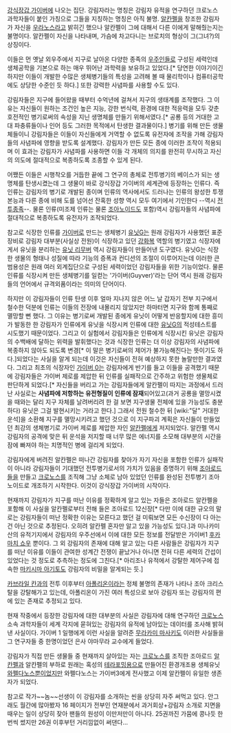 [[강식장갑 가이버]]에 나오는 집단. 
강림자라는 명칭은 강림자 유적을 연구하던 크로노스 과학자들이 붙인 가칭으로 그들을 지칭하는 명칭은 아직 불명. [[알칸펠]]을 창조한 강림자가 자신을 [[우라노스]]라고 밝히긴 했으나 알칸펠이 그에 대해서 다른 이에게 말해줬는지는 불명이다. 알칸펠이 자신을 나타내며, 가슴에 차고다니는 브로치의 형상이 그(그녀?)의 상징이다.

이들은 먼 옛날 외우주에서 지구로 날아온 다양한 종족의 [[우주인]]들로 구성된 세력인데 생체공학을 기본으로 하는 매우 뛰어난 과학력을 보유하고 있었다.[* 당연한 이야기이긴 하지만 이들이 개발한 수많은 생체병기들의 특성을 고려해 볼 때 물리학이나 컴퓨터공학에도 상당한 수준인 듯 하다.] 또한 강력한 사념파를 사용할 수도 있다.

강림자들은 지구에 들어왔을 때부터 수억년에 걸쳐서 지구의 생태계를 조작했다. 그 이유는 자신들이 원하는 조건인 높은 지능, 강한 번식력, 환경에 대한 적응력을 모두 갖춘 호전적인 병기로써의 속성을 지닌 생명체를 만들기 위해서였다.[* 공룡 등의 거대한 고대 파충류들이나 인어 등도 그러한 목적에서 탄생한 결과물이다.] 병기를 위해 만든 생물체들이니 강림자들은 이들이 자신들에게 거역할 수 없도록 유전자에 조작을 가해 강림자들의 사념파에 영향을 받도록 설계했다. 강림자가 만든 모든 종에 이러한 조작이 적용되며 이 효과는 강림자가 사념파를 사용하면 이들 각 개체의 의지를 완전히 무시하고 자신의 의도에 절대적으로 복종하도록 조종할 수 있게 된다.

어쨌든 이들은 시행착오를 거듭한 끝에 그 연구의 총체로 전투병기의 베이스가 되는 생명체를 탄생시켰는데 그 생물이 바로 강식장갑 가이버의 세계관에 등장하는 인류다. 즉 인류는 강림자의 병기로 개발된 종이며 인류의 역사에서도 드러나는 인류의 왕성한 투쟁본능과 다른 종에 비해 도를 넘어선 잔혹한 성향 역시 모두 여기에서 기인한다 --역시 [[전투종족]]--. 물론 인류(미조제 인류는 물론 [[조아노이드]]도 포함)역시 강림자들의 사념파에 절대적으로 복종하도록 유전자가 조작되었다.

참고로 식장한 인류를 [[가이버]]로 만드는 생체병기 [[유닛G]]는 원래 강림자가 사용했던 표준장비로 강림자 대부분(사실상 전원)이 식장하고 있던 [[강화복]] 역할의 병기였고 식장자에게서 유닛을 분리하는 [[유닛 리무버]] 역시 강림자들이 만들어낸 도구였다. 유닛G는 식장한 생물의 형태나 성질에 따라 기능의 증폭과 컨디션의 조절이 이루어지는데 이러한 큰 범용성은 원래 여러 외계집단으로 구성된 세력이었던 강림자들을 위한 기능이었다. 물론 인류를 식장시켜 만든 생체병기를 일컫는 '가이버(Guyver)'라는 단어 역시 원래 강림자들의 언어에서 규격외품이라는 의미의 단어이다.


하지만 이 강림자들이 인류 탄생 이후 얼마 지나지 않은 어느 날 갑자기 전부 지구에서 철수한 덕분에 인류는 이들의 전장에 내몰리지 않았지만 하마터면 지구와 함께 통째로 멸망할 뻔 했다. 그 이유는 병기로써 개발된 종에게 유닛이 어떻게 반응할지에 대한 흥미가 발동한 한 강림자가 인류에게 유닛을 식장시켜 인류에 대한 [[유닛G]]의 적성테스트를 시도했기 때문이었다.
그리고 이 실험에서 강림자들은 인류에게 식장시킨 유닛은 강림자의 수백배에 달하는 위력을 발휘했다는 것과 식장한 인류는 더 이상 강림자의 사념파에 복종하지 않아도 되도록 변경[* 이 말은 병기로써의 제어가 불가능해진다는 뜻이기도 하다.]되었다는 사실을 알게 되는데 이것은 자신들이 전혀 예상하지 못한 놀랄만한 결과였다. 그리고 최초의 식장자인 [[가이버 0]]는 강림자에게 반기를 들고 이들을 공격했기 때문에 강림자들은 가이버 제로를 제압한 뒤 인류를 실패작으로 간주하고 위험한 생물체로 판단하게 되었다.[* 자신들을 버리고 가는 강림자들에게 알칸펠이 따지는 과정에서 드러난 사실로는 '''사념파에 저항하는 유전형질이 인류에 잠재'''되어있고(과거 공룡을 멸망시켰을 때와는 달리 지구 자체를 날려버리려 한 걸 보면 지구생물 전체에 있을 가능성도 충분하다) 유닛은 그걸 발현시키는 거라고 한다.] 그래서 전원 철수한 뒤 [wiki:"달" 거대한 운석]을 소환해 지구를 멸망시키려고 했던 것으로 이 지구파괴 계획은 자신들이 만들었던 최강의 생체병기로 가이버 제로를 제압한 자인 [[알칸펠]]에게 저지되었다. 알칸펠 역시 강림자의 공격에 맞은 뒤 운석을 저지할 때 너무 많은 에너지를 소모해 대부분의 시간을 잠에 빠져야 하는 치명적인 병에 걸리게 되었다.

강림자에게 버려진 알칸펠은 떠나간 강림자를 찾아가 자기 자신을 포함한 인류가 실패작이 아니라 강림자들이 기대했던 전투병기로서의 가치가 있음을 증명하기 위해 [[조아로드]]들을 만들고 [[크로노스]]를 조직해 그냥 소체로 남아 있었던 인류를 완성된 전투병기 조아노이드로 개조하기 시작한다. 이것이 강식장갑 가이버의 시작이다. 

현재까지 강림자가 지구를 떠난 이유를 정확하게 알고 있는 자들은 조아로드 알칸펠을 포함해 이 사실을 알칸펠로부터 전해 들은 조아로드 12신장[* 다만 이에 대한 규오의 말로는 강림자들이 떠난 정확한 이유는 모른다고 했던 걸 미뤄보면 모든 수신장이 다 아는 건 아닌 것으로 추정된다. 오히려 알칸펠 혼자만 알고 있을 가능성도 있다.]과 미나카미 산의 유적기지에서 강림자의 우주선에서 이에 대한 모든 정보를 전달받은 가이버1 [[후카마치 쇼우]] 뿐이다. 그 외 강림자의 존재에 대해 알고 있는 다른 사람들은 강림자가 지구를 떠난 이유를 이들이 관여한 성계간 전쟁이 끝났거나 아니면 전혀 다른 세력의 간섭이 있었다는 것 정도로 추측하는 정도에 그친다.[* 아리조나 유적에서 강탈한 제어구에 접속한 [[마키시마 아기토]]도 강림자의 비밀을 알게되는 듯.] 

[[카브라일 칸]]과의 전투 이후부터 [[아폴리온]]이라는 정체 불명의 존재가 나타나 조아 크리스탈을 강탈해가고 있는데, 아폴리온이 가진 여러 특성으로 보아 강림자 또는 강림자의 편에 있는 존재로 추정되고 있다.

현재 작중에서 등장한 강림자에 대한 대부분의 사실은 강림자에 대해 연구하던 [[크로노스]] 소속 과학자들이 세계 각지에 묻혀있는 강림자의 유적에 남아있는 데이터를 조사해 밝혀낸 사실이다. 가이버 1 일행에게 이런 사실을 알려준 [[무라카미 마사키]]도 이러한 사실들을 그 연구자들 중 한명이었던 은사 야마무라 교수에게 들었다.

강림자가 직접 만든 생물들 중 현재까지 살아있는 자는 [[크로노스]]를 조직한 조아로드 [[알칸펠]]과 알칸펠의 부하로 원래는 혹성의 [[테라포밍]]용으로 만들어진 환경개조용 생체유닛 [[와펠다노스]]뿐이었지만 와펠다노스는 가이버3에게 전사했고 이제 알칸펠이 유일한 생존자가 되었다.

참고로 작가~~놈~~선생이 이 강림자를 소개하는 씬을 상당히 자주 써먹고 있다. 안그래도 월간에 많아봤자 16 페이지가 전부인 연재분에서 과거회상+강림자 소개로 지면을 때우는 일이 상당히 잦아 팬들의 원성이 이만저만이 아니다. 25권까진 가뭄에 콩나듯 한번씩 썼지만 26권 이후부턴 거리낌없이 써댄다...

